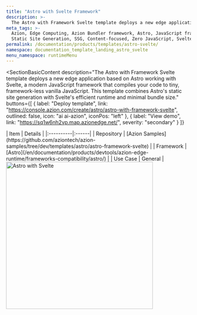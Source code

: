 ```yaml
---
title: "Astro with Svelte Framework"
description: >-
  The Astro with Framework Svelte template deploys a new edge application based on Astro working with Svelte.
meta_tags: >-
  Azion, Edge Computing, Azion Bundler framework, Astro, JavaScript frameworks,
  Static Site Generation, SSG, Content-focused, Zero JavaScript, Svelte
permalink: /documentation/products/templates/astro-svelte/
namespace: documentation_template_landing_astro_svelte
menu_namespace: runtimeMenu
---
```


<SectionBasicContent
  description="The Astro with Framework Svelte template deploys a new edge application based on Astro working with Svelte, a modern JavaScript framework that compiles your code to tiny, framework-less vanilla JavaScript. This template combines Astro's static site generation with Svelte's efficient runtime and minimal bundle size."
  buttons={[
    { label: "Deploy template", link: "https://console.azion.com/create/astro/astro-with-framework-svelte", outlined: false, icon: "ai ai-azion", iconPos: "left" },
    { label: "View demo", link: "https://sq1w6nh2vp.map.azionedge.net/", severity: "secondary" }
  ]}
>
  <Fragment slot="content">
    <div style="flex: 1; min-width: 300px;">
      | Item | Details |
      |:----------|:------|
      | Repository | [Azion Samples](https://github.com/aziontech/azion-samples/tree/dev/templates/astro/astro-framework-svelte) |
      | Framework | [Astro](/en/documentation/products/devtools/azion-edge-runtime/frameworks-compatibility/astro/) |
      | Use Case | General |
    </div>
    <div style="display: flex; justify-content: center; align-items: center; flex: 1;">
      <img src="/assets/docs/images/uploads/template-showcase/astro/astro-svelte.png" width="400" alt="Astro with Svelte" style="min-width: 100%; max-width: 100%; height: auto;" />
    </div>
  </Fragment>
</SectionBasicContent>
